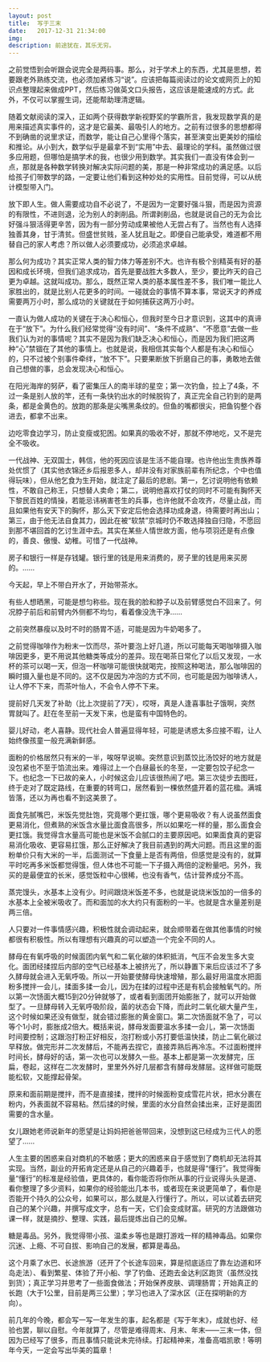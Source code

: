```yaml
---
layout: post
title:  写于三末
date:   2017-12-31 21:34:00
img: 
description: 前途犹在，其乐无穷。
---
```


之前觉悟到会听跟会说完全是两码事。那么，对于学术上的东西，尤其是思想，若要跟老外熟练交流，也必须加紧练习“说”。应该把每篇阅读过的论文或网页上的知识点整理起来做成PPT，然后练习做英文口头报告，这应该是能速成的方式。此外，不仅可以掌握生词，还能帮助理清逻辑。

随着文献阅读的深入，正如两个获得数学新视野奖的学霸所言，我发现数学真的是用来描述真实事件的，这才是它最美、最吸引人的地方。之前有过很多的思想都得不到确凿的说里求证，而数学，能让自己心里得个落实，甚至演变出更美妙的描绘和推论。从小到大，数学似乎是最拿不到“实用”中去、最理论的学科。虽然做过很多应用题，但哪怕是搞学术的我，也很少用到数学。其实我们一直没有体会到一点，那就是各种数学转换对解决实际问题的美，那是一种非常成功的满足感。以后给孩子们带数学的路，一定要让他们看到这种妙处的实用性。目前觉得，可以从统计模型带入门。

放下即人生。做人需要成功自不必说了，不是因为一定要好强斗狠，而是因为资源的有限性，不进则退，沦为别人的剥削品。所谓剥削品，也就是说自己的无为会比好强斗狠活得更辛苦，因为有一部分劳动成果被他人无尝占有了。当然也有人选择独善其身，甘于清贫。但盛世贫贱，圣人犹且耻之。即便自己能承受，难道都不用替自己的家人考虑？所以做人必须要成功，必须追求卓越。

那么何为成功？其实正常人类的智力体力等差别不大。也许有极个别精英有好的基因和成长环境，但我们追求成功，首先是要战胜大多数人，至少，要比昨天的自己更为卓越。这就叫成功。那么，既然正常人类的基本属性差不多，我们唯一能比人家胜出的，就是比别人花更多的时间。一碰就会的事情不算本事，常说天才的养成需要两万小时，那么成功的关键就在于如何捕获这两万小时。

一直认为做人成功的关键在于决心和恒心，但我时至今日才意识到，这其中的真谛在于“放下”。为什么我们经常觉得“没有时间”、“条件不成熟”、“不愿意”去做一些我们认为对的事情呢？其实不是因为我们缺乏决心和恒心，而是因为我们把这两种“心”禁锢在了其他的事情上。也就是说，我相信其实每个人都是有决心和恒心的，只不过被个别事件牵绊，“放不下”。只要果断放下折磨自己的事，勇敢地去做自己想做的事，总会发现决心和恒心。

在阳光海岸的努萨，看了密集压人的南半球的星空；第一次钓鱼，拉上了4条，不过一条是别人放的竿，还有一条快钓出水的时候脱钩了，真正完全自己钓到的是两条，都是金黄色的。放跑的那条是尖嘴黑条纹的。但鱼的嘴都很尖，把鱼钩整个吞进去，都拿不出来。

边吃零食边学习，防止变瘦或犯困。如果真的吸收不好，那就不停地吃，又不是完全不吸收。

一代战神、无双国士，韩信，他的死因应该是生活不能自理。也许他出生贵族养尊处优惯了（其实他衣锦还乡后报恩多人，却并没有对家族前辈有所纪念，个中也值得玩味），但从他乞食为生开始，就注定了最后的悲剧。第一，乞讨说明他有依赖性，不敢自己称王，只想替人卖命；第二，说明他喜欢打仗的同时不可能有胸怀天下黎民百姓的情操，若能忌讳祸害苍生的兵事，也许他就不会攻齐，尽量止战，而且如果他有安天下的胸怀，那么天下安定后他会选择功成身退，待需要时再出山；第三，由于他无法自食其力，因此在被“软禁”京城时仍不敢选择独自归隐，不愿回到那不堪回首的乞讨生涯中去。其实在某些人情世故方面，他与项羽还是有点像的，善良、傲慢、幼稚。可惜了一代战神。

房子和银行一样是存钱罐。银行里的钱是用来消费的，房子里的钱是用来买房的。……

今天起，早上不带白开水了，开始带茶水。

有些人想晒黑，可能是想匀称些。现在我的脸和脖子以及前臂感觉白不回来了。何况脖子前后和前臂内外侧都不均匀，看着像没洗干净……

之前突然暴瘦以及时不时的肠胃不适，可能是因为牛奶喝多了。

之前觉得咖啡作为粉末一饮而尽，茶叶要泡上好几道，所以可能每天喝咖啡摄入咖啡因更多，更不用说其他糖类等成分的差异。现在喝茶日常化了以后又发现，一水杯的茶可以喝一天，但泡一杯咖啡可能很快就喝完，按照这种喝法，那么咖啡因的瞬时摄入量也是不同的。这不仅是因为冲泡的方式不同，也可能是因为咖啡诱人，让人停不下来，而茶叶怡人，不会令人停不下来。

提前好几天发了补助（比上次提前了7天），哎呀，真是人逢喜事肚子饿啊，突然胃就叫了。赶在冬至前一天发下来，也是蛮有中国特色的。

婴儿好动，老人喜静。现代社会人普遍显得年轻，可能是诱惑太多应接不暇，让人始终像孩童一般充满新鲜感。

面粉的价格居然只有米的一半，唉呀早说嘛。突然意识到蒸饺比汤饺好的地方就是没包紧也不至于馅流出来。难得过上一个白昼最长的冬至，一定要包饺子纪念一下。也纪念一下已故的亲人，小时候这会儿应该很热闹了吧。第三次徒步去图旺，终于走对了既定路线，在重要的转弯口，居然看到一棵依然盛开着的蓝花楹。满城皆落，还以为再也看不到这美景了。

面食先腻嘴巴，米饭先觉肚饱，究竟哪个更扛饿，哪个更易吸收？有人说虽然面食更易消化，但煮熟的米饭含水量比面食高很多，所以如果吃一样的量，那么面食会更扛饿。我觉得含水量高可能也是米饭不会腻口的主要原因吧。如果面食真的更容易消化吸收、更容易扛饿，那么正好解决了我目前遇到的两大问题。而且这里的面粉单价只有大米的一半，后面测试一下食量上是否有两倍，但感觉是没有的，就算平时吃再多米饭都觉得饿，但人体也不可能一下子摄入两倍的淀粉量吧。另外，我买的是最便宜的长米，感觉饭粒中心很稀，也没有香气，估计营养成分不高。

蒸完馒头，水基本上没有少。时间跟烧米饭差不多，也就是说烧米饭加的一倍多的水基本上全被米吸收了。而和面加的水大约只有面粉的一半。也就是含水量差别是两三倍。

人只要对一件事情感兴趣，积极性就会调动起来，就会顺带着在做其他事情的时候都很有积极性。所以有理想有兴趣真的可以塑造一个完全不同的人。

酵母在有氧呼吸的时候面团内氧气和二氧化碳的体积抵消，气压不会发生多大变化。面团经揉捏后内部的空气已经基本上被挤光了，所以静置下来后应该过不了多久酵母就会进入无氧呼吸。所以一开始要使酵母快速增殖，那么最好用温度水把面粉多搅拌一会儿，揉面多揉一会儿，因为在揉的过程中还是有机会接触氧气的。所以第一次饧面大概15到20分钟就够了，或者看到面团开始膨胀了，就可以开始做型了。一旦酵母转入无氧呼吸阶段，菌的状态会下降，而此时二氧化碳大量产生，这个时候如果还没有做型，就会错过膨胀的黄金窗口。第二次饧面就不急了，可以等个1小时，膨胀成2倍大。概括来说，酵母发面要温水多揉一会儿，第一次饧面时间要控制；这跟泡打粉正好相反，泡打粉或小苏打要低温快揉，防止二氧化碳过早释放。做完形并二次发酵后，不能再去捏它，直接弄熟后再冷冻。不过面粉搅拌时间长，酵母好的话，第一次也可以发酵久一些。基本上都是第一次发酵完，压扁，卷起，这样在二次发酵时，里里外外好几层都含有酵母发酵层。这样做可能既能松软，又能撑起骨架。

原来和面前期是搅拌，而不是直接揉，搅拌的时候面粉变成雪花片状，把水分裹在粉内，外表面就不容易粘。然后揉的时候，里面的水分自然会揉出来，正好是面团需要的含水量。

女儿跟她老师说新年的愿望是让妈妈把爸爸带回来，没想到这已经成为三代人的愿望了……

人生主要的困惑来自对商机的不敏感；更大的困惑来自于感觉到了商机却无法将其实现。当然，副业的开拓肯定还是从自己的兴趣着手，也就是得“懂行”。我觉得衡量“懂行”的标准是经验值，更具体的，看你能否将你所从事的行业说得头头是道、看你整理了多少资料，如果你的经验能出几本书，或者现在来说更简单了，看你是否能开个持久的公众号，如果可以，那么就是入行懂行了。所以，可以试着去研究自己的某个兴趣，并撰写成文字，总有一天，它们会变成财富。研究的方法跟做功课一样，就是摘抄、整理、实践，最后提炼出自己的见解。

糖是毒品。另外，我觉得带小孩、温柔乡等也是跟打游戏一样的精神毒品。如果你沉迷、上瘾、不可自拔、影响自己的发展，都算是毒品。

这个月乘了水巴、长途旅游（还开了个长途车回来，算是彻底适应了靠左边道和环岛走法）、看到繁星、体验了开小船、学了钓鱼、还跑去金达利区跑货（虽然没找到货）；真正学习并思考了一些面食做法；开始保养皮肤、调理肠胃；开始真正的长跑（大于1公里，目前是两三公里）；学习也进入了深水区（正在探明新的方向）。

前几年的今晚，都会写一写一年发生的事，起名都是《写于年末》，成就也好、经验也罢，聊以自慰。今年就算了，尽管是难得周末、月末、年末——三末一体，但因为已经写了很多，而且事情只能说未完待续。打起精神来，准备高唱凯歌！等明年今天，一定会写出华美的篇章！